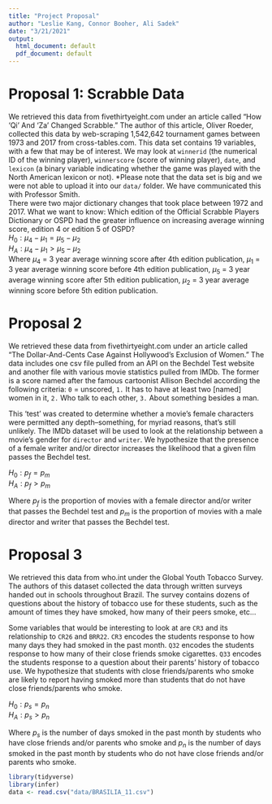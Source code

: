 ```yaml
---
title: "Project Proposal"
author: "Leslie Kang, Connor Booher, Ali Sadek"
date: "3/21/2021"
output:
  html_document: default
  pdf_document: default
---
```


# Proposal 1: Scrabble Data
We retrieved this data from fivethirtyeight.com under an article called "How
‘Qi’ And ‘Za’ Changed Scrabble." The author of this article, Oliver Roeder,
collected this data by web-scraping 1,542,642 tournament games between
1973 and 2017 from cross-tables.com. This data set contains 19 variables, with a
few that may be of interest.
We may look at `winnerid` (the numerical ID of the winning player),
`winnerscore` (score of winning player), `date`, and `lexicon` (a binary
variable indicating whether the game was played with the North American lexicon
or not).
*Please note that the data set is big and we were not able to upload it into our
`data/` folder. We have communicated this with Professor Smith.
\
There were two major dictionary changes that took place between 1972 and 2017.
What we want to know: Which edition of the Official Scrabble Players Dictionary
or OSPD had the greater influence on increasing average winning score, edition
4 or edition 5 of OSPD?
\
$H_0: \mu_4 - \mu_1 = \mu_5 - \mu_2$
\
$H_A: \mu_4 - \mu_1 > \mu_5 - \mu_2$
\
Where $\mu_4$ = 3 year average winning score after 4th edition publication,
$\mu_1$ = 3 year average winning score before 4th edition publication, $\mu_5$ =
3 year average winning score after 5th edition publication, $\mu_2$ = 3 year
average winning score before 5th edition publication.

# Proposal 2

We retrieved these data from fivethirtyeight.com under an article called
"The Dollar-And-Cents Case Against Hollywood’s Exclusion of Women." The data
includes one csv file pulled from an API on the Bechdel Test website and another
file with various movie statistics pulled from IMDb. The former is a score named 
after the famous cartoonist Allison Bechdel according the following criteria:
`0` = unscored, `1.` It has to have at least two [named] women in it, 
`2.` Who talk to each other, `3.` About something besides a man. 

This 'test' was created to determine whether a movie's female characters were
permitted any depth--something, for myriad reasons, that's still unlikely. 
The IMDb dataset will be used to look at the relationship between a movie's 
gender for `director` and `writer`. We hypothesize that the presence of a 
female writer and/or director increases the likelihood that a given film passes 
the Bechdel test.

$H_0: p_f = p_m$
\
$H_A: p_f > p_m$

Where $p_f$ is the proportion of movies with a female director and/or writer
that passes the Bechdel test and $p_m$ is the proportion of movies with a male 
director and writer that passes the Bechdel test. 

# Proposal 3
We retrieved this data from who.int under the Global Youth Tobacco Survey. The
authors of this dataset collected the data through written surveys handed out in
schools throughout Brazil. The survey contains dozens of questions about the
history of tobacco use for these students, such as the amount of times they have
smoked, how many of their peers smoke, etc...

Some variables that would be interesting to look at are `CR3` and its
relationship to `CR26` and `BRR22`. `CR3` encodes the students response to how
many days they had smoked in the past month. `Q32` encodes the students response
to how many of their close friends smoke cigarettes. `Q33` encodes the students
response to a question about their parents' history of tobacco use. We
hypothesize that students with close friends/parents who smoke are likely to
report having smoked more than students that do not have close friends/parents 
who smoke.

$H_0: p_s = p_n$
\
$H_A: p_s > p_n$

Where $p_s$ is the number of days smoked in the past month by students who have
close friends and/or parents who smoke and $p_n$ is the number of days smoked in
the past month by students who do not have close friends and/or parents who 
smoke. 

```r
library(tidyverse)
library(infer)
data <- read.csv("data/BRASILIA_11.csv")
```


